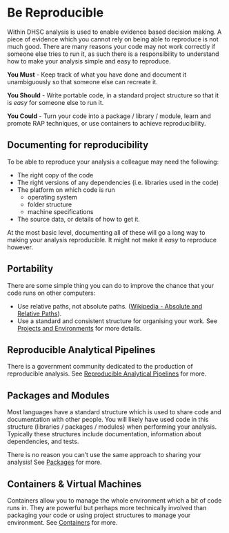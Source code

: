 # Be Reproducible {#reproducible}
Within DHSC analysis is used to enable evidence based decision making.
A piece of evidence which you cannot rely on being able to reproduce is not much good.
There are many reasons your code may not work correctly if someone else tries to run it, as such there is a responsibility to understand how to make your analysis simple and easy to reproduce.

**You Must** - Keep track of what you have done and document it unambiguously so that someone else can recreate it.

**You Should** - Write portable code, in a standard project structure so that it is _easy_ for someone else to run it.

**You Could** - Turn your code into a package / library / module, learn and promote RAP techniques, or use containers to achieve reproducibility.

## Documenting for reproducibility
To be able to reproduce your analysis a colleague may need the following:

* The right copy of the code
* The right versions of any dependencies (i.e. libraries used in the code)
* The platform on which code is run
    * operating system
    * folder structure
    * machine specifications
* The source data, or details of how to get it.

At the most basic level, documenting all of these will go a long way to making your analysis reproducible.
It might not make it _easy_ to reproduce however.

## Portability
There are some simple thing you can do to improve the chance that your code runs on other computers:

* Use relative paths, not absolute paths. ([Wikipedia - Absolute and Relative Paths](https://en.wikipedia.org/wiki/Path_%28computing%29#Absolute_and_relative_paths)).
* Use a standard and consistent structure for organising your work. See [Projects and Environments](#projects) for more details.

## Reproducible Analytical Pipelines
There is a government community dedicated to the production of reproducible analysis.
See [Reproducible Analytical Pipelines](#rap) for more.

## Packages and Modules
Most languages have a standard structure which is used to share code and documentation with other people. You will likely have used code in this structure (libraries / packages / modules) when performing your analysis. Typically these structures include documentation, information about dependencies, and tests.

There is no reason you can't use the same approach to sharing your analysis! See [Packages](#packages) for more.

## Containers & Virtual Machines
Containers allow you to manage the whole environment which a bit of code runs in. They are powerful but perhaps more technically involved than packaging your code or using project structures to manage your environment. See [Containers](#containers) for more.
